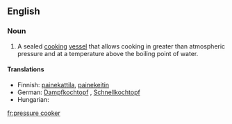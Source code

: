 {{wikipedia|pressure cooking}}
==English==

===Noun===
{{en-noun|sg=[[pressure]] [[cooker]]}}

# {{cookware}} A sealed [[cook|cooking]] [[vessel]] that allows cooking in greater than atmospheric pressure and at a temperature above the boiling point of water.

====Translations====
{{trans-top|cooking vessel}}
*Finnish: [[painekattila]], [[painekeitin]]
*German: [[Dampfkochtopf]] {{m}}, [[Schnellkochtopf]] {{m}}
*Hungarian: {{t|hu|kukta}}
{{trans-mid}}
{{trans-bottom}}

[[fr:pressure cooker]]